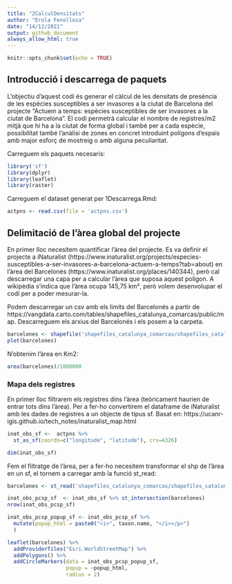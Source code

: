 ```yaml
---
title: "2CalculDensitats"
author: "Erola Fenollosa"
date: "14/12/2021"
output: github_document
always_allow_html: true
---
```


```r
knitr::opts_chunk$set(echo = TRUE)
```

## Introducció i descarrega de paquets
L'objectiu d'aquest codi és generar el càlcul de les densitats de presència de les espècies susceptibles a ser invasores a la ciutat de Barcelona del projecte "Actuem a temps: espècies susceptibles de ser invasores a la ciutat de Barcelona". El codi permetrà calcular el nombre de registres/m2 mitjà que hi ha a la ciutat de forma global i també per a cada espècie, possibilitat també l'anàlisi de zones en concret introduint polígons d'espais amb major esforç de mostreig o amb alguna peculiaritat.

Carreguem els paquets necesaris:
```r
library('sf')
library(dplyr)
library(leaflet)
library(raster)
```

Carreguem el dataset generat per 1Descarrega.Rmd:
```r
actpns <- read.csv(file = 'actpns.csv')
```

## Delimitació de l'àrea global del projecte
En primer lloc necesitem quantificar l'àrea del projecte. Es va definir el projecte a iNaturalist (https://www.inaturalist.org/projects/especies-susceptibles-a-ser-invasores-a-barcelona-actuem-a-temps?tab=about) en l'àrea del Barcelonés (https://www.inaturalist.org/places/140344), però cal descarregar una capa per a calcular l'àrea que suposa aquest polígon. A wikipèdia s'indica que l'àrea ocupa 145,75 km², però volem desenvolupar el codi per a poder mesurar-la. 

Podem descarregar un csv amb els limits del Barcelonés a partir de https://vangdata.carto.com/tables/shapefiles_catalunya_comarcas/public/map. Descarreguem els arxius del Barcelonés i els posem a la carpeta. 

```r
barcelones <- shapefile('shapefiles_catalunya_comarcas/shapefiles_catalunya_comarcas.shp')
plot(barcelones)
```

N'obtenim l'àrea en Km2:
```r
area(barcelones)/1000000
```

### Mapa dels registres
En primer lloc filtrarem els registres dins l'àrea (teòricament haurien de entrar tots dins l'àrea). Per a fer-ho convertirem el dataframe de iNaturalist amb les dades de registres a un objecte de tipus sf.
Basat en: https://ucanr-igis.github.io/tech_notes/inaturalist_map.html
```r
inat_obs_sf <-  actpns %>% 
  st_as_sf(coords=c("longitude", "latitude"), crs=4326)

dim(inat_obs_sf)
```

Fem el filtratge de l'àrea, per a fer-ho necesitem transformar el shp de l'àrea en un sf, el tornem a carregar amb la funció st_read:
```r
barcelones <- st_read('shapefiles_catalunya_comarcas/shapefiles_catalunya_comarcas.shp')

inat_obs_pcsp_sf  <- inat_obs_sf %>% st_intersection(barcelones)
nrow(inat_obs_pcsp_sf)
```

```r
inat_obs_pcsp_popup_sf <- inat_obs_pcsp_sf %>% 
  mutate(popup_html = paste0("<i>", taxon.name, "</i></p>")
  )
```

```r
leaflet(barcelones) %>% 
  addProviderTiles("Esri.WorldStreetMap") %>% 
  addPolygons() %>% 
  addCircleMarkers(data = inat_obs_pcsp_popup_sf,
                   popup = ~popup_html, 
                   radius = 2)
```




